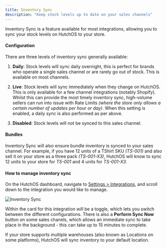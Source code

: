 ```yaml
---
title: Inventory Sync
description: "Keep stock levels up to date on your sales channels"
---
```


Inventory Sync is a feature available for most integrations, allowing you to sync your stock levels on HutchOS to your store.

#### Configuration

There are three levels of inventory sync generally available:

1. **Daily**: Stock levels will sync daily overnight, this is perfect for brands who operate a single sales channel or are rarely go out of stock. This is available on most channels.

2. **Live**: Stock levels will sync immediately when they change on HutchOS. This is only available for a few channel integrations (notably Shopify). Whilst this can provide the most timely inventory sync, high-volume sellers can run into issue with Rate Limits _(where the store only allows a certain number of updates per hour or day)_. When this setting is enabled, a daily sync is also performed as per above.

3. **Disabled**: Stock levels will not be synced to this sales channel.

#### Bundles

Inventory Sync will also ensure bundle inventory is synced to your sales channel. For example, if you have 12 units of a TShirt SKU _(TS-001)_ and also sell it on your store as a three pack _(TS-001-X3)_, HutchOS will know to sync 12 units to your store for _TS-001_ and 4 units for _TS-001-X3_.

#### How to manage inventory sync

On the HutchOS dashboard, navigate to [Settings > Integrations](https://web.tryhutch.co.uk/clients/settings/integrations), and scroll down to the integration you would like to manage.

<img src="images/inventory-sync.png" alt="Inventory Sync" />

Within the card for this integration will be a toggle, which lets you switch between the different configurations. There is also a **Perform Sync Now** button on some sales chanels, which allows an immediate sync to take place in the background - this can take up to 15 minutes to complete.

If your store supports multiple warehouses (also known as Locations on some platforms), HutchOS will sync inventory to your default location.
